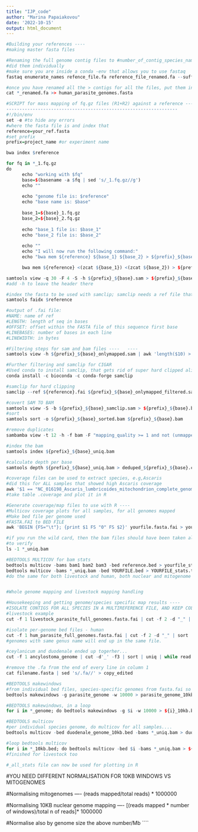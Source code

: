 ```yaml
---
title: "IJP_code"
author: "Marina Papaiakovou"
date: '2022-10-15'
output: html_document
---
```


```r
#Building your references ---- 
#making master fasta files 

#Renaming the full genome contig files to #number_of_contig_species_name
#did them individually 
#make sure you are inside a conda -env that allows you to use fastaq 
fastaq enumerate_names refence_file.fa reference_file_renamed.fa --suffix _speciesname

#once you have renamed all the > contigs for all the files, put them into a master file 
cat *_renamed.fa >> human_parasite_genomes.fasta 

```


``` r
#SCRIPT for mass mapping of fq.gz files (R1+R2) against a reference ----
-----------------------------------------------------------------
#!/bin/env
set -e #to hide any errors
#where the fasta file is and index that
reference=your_ref.fasta
#set prefix
prefix=project_name #or experiment name

bwa index $reference

for fq in *_1.fq.gz
do
      echo "working with $fq"
      base=$(basename -a $fq | sed 's/_1.fq.gz//g')
      echo ""
      
      echo "genome file is: $reference"
      echo "base name is: $base"
      
      base_1=${base}_1.fq.gz
      base_2=${base}_2.fq.gz
      
      echo "base_1 file is: $base_1"
      echo "base_2 file is: $base_2"
      
      echo ""
      echo "I will now run the following command:"
      echo "bwa mem ${reference} ${base_1} ${base_2} > ${prefix}_${base}.sam"

      bwa mem ${reference} <(zcat ${base_1}) <(zcat ${base_2}) > ${prefix}_${base}.sam #align

samtools view -q 30 -F 4 -S -h ${prefix}_${base}.sam > ${prefix}_${base}_onlymapped.sam #remove unmapped reads
#add -h to leave the header there

#index the fasta to be used with samclip; samclip needs a ref file that has been indexed differently:
samtools faidx $reference

#output of .fai file: 
#NAME: name of ref 
#LENGTH: length of seq in bases
#OFFSET: offset within the FASTA file of this sequence first base
#LINEBASES: number of bases in each line
#LINEWIDTH: in bytes

#Filtering steps for sam and bam files ----   ----
samtools view -h ${prefix}_${base}_onlymapped.sam | awk 'length($10) > 130 || $1 ~ /^@/' > ${prefix}_${base}_onlymapped_filtered.sam

#Further filtering and samclip for CIGAR
#Used conda to install samclip, that gets rid of super hard clipped alignments in a sam file... 
conda install -c bioconda -c conda-forge samclip

#samclip for hard clipping
samclip --ref ${reference}.fai ${prefix}_${base}_onlymapped_filtered.sam > ${prefix}_${base}_samclip.sam

#covert SAM TO BAM 
samtools view -S -b ${prefix}_${base}_samclip.sam > ${prefix}_${base}.bam
#sort
samtools sort -o ${prefix}_${base}_sorted.bam ${prefix}_${base}.bam

#remove duplicates
sambamba view -t 12 -h -f bam -F "mapping_quality >= 1 and not (unmapped or secondary_alignment) and not ([XA] != null or [SA] != null)" ${prefix}_${base}_sorted.bam -o ${prefix}_${base}_uniq.bam

#index the bam 
samtools index ${prefix}_${base}_uniq.bam

#calculate depth per base
samtools depth ${prefix}_${base}_uniq.bam > deduped_${prefix}_${base}.coverage

#coverage files can be used to extract species, e.g,Ascaris 
#did this for ALL samples that showed high Ascaris coverage 
awk '$1 == "NC_016198_Ascaris_lumbricoides_mitochondrion_complete_genome" {print $0}' deduped_TKU102.coverage > ascaris_${prefix}_${base}.coverage
#take table .coverage and plot it in R

```


``` r
#Generate coverage/map files to use with R ----
#Multicov coverage plots for all samples, for all genomes mapped
#Make bed file per genome used
#FASTA.FAI to BED FILE 
awk 'BEGIN {FS="\t"}; {print $1 FS "0" FS $2}' yourfile.fasta.fai > yourfile.bed

#if you run the wild card, then the bam files should have been taken alphabetically by the software 
#to verify 
ls -1 *_uniq.bam

#BEDTOOLS MULTICOV for bam stats 
bedtools multicov -bams bam1 bam2 bam3 -bed reference.bed > yourfile_stats.txt
bedtools multicov -bams *_uniq.bam -bed YOURFILE.bed > YOURFILE_stats.txt
#do the same for both livestock and human, both nuclear and mitogenome 


#Whole genome mapping and livestock mapping handling

#Housekeeping and getting genome/species specific map results ----
#ISOLATE CONTIGS FOR ALL SPECIES IN A MULTIREFERENCE FILE, AND KEEP COLUMN 1 AND 2
#livestock example
cut -f 1 livestock_parasite_full_genomes.fasta.fai | cut -f 2 -d "_" | sort | uniq | while read CHR; do grep $CHR livestock_parasite_full_genomes.fasta.fai | cut -f 1-2 > ${CHR}_genome; done

#isolate per-genome bed files - human 
cut -f 1 hum_parasite_full_genomes.fasta.fai | cut -f 2 -d "_" | sort | uniq | while read CHR; do grep $CHR hum_parasite_full_genomes.fasta.fai | cut -f 1-2 > ${CHR}_genome; done
#genomes with same genus name will end up in the same file. 

#ceylanicum and duodenale ended up togerher... 
cut -f 1 ancylostoma_genome | cut -d'_' -f3 | sort | uniq | while read CHR; do grep $CHR ancylostoma_genome | cut -f 1-2 > ${CHR}_genome; done

#remove the .fa from the end of every line in column 1 
cat filename.fasta | sed 's/.fa//' > copy_edited

#BEDTOOLS makewindows 
#from individual bed files, species-specific genomes from fasta.fai so I can do the multi cov 
bedtools makewindows -g parasite_genome -w 10000 > parasite_genome_10kb.bed

#BEDTOOLS makewindows, in a loop 
for i in *_genome; do bedtools makewindows -g $i -w 10000 > ${i}_10kb.bed; done

#BEDTOOLS multicov 
#per individual species genome, do multicov for all samples.... 
bedtools multicov -bed duodenale_genome_10kb.bed -bams *_uniq.bam > duodenale_all_stats

#loop bedtools multicov 
for i in *_10kb.bed; do bedtools multicov -bed $i -bams *_uniq.bam > ${i}_all_stats; done
#finished for livestock too

#_all_stats file can now be used for plotting in R 

````
#YOU NEED DIFFERENT NORMALISATION FOR 10KB WINDOWS VS MITOGENOMES 

#Normalising mitogenomes ----
(reads mapped/total reads) * 1000000

#Normalising 10KB nuclear genome mapping ----
[(reads mapped * number of windows)/total n of reads]* 1000000

#Normalise also by genome size 
the above number/Mb 
````

